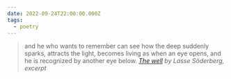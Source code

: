 ```yaml
---
date: 2022-09-24T22:00:00.000Z
tags:
  - poetry
---
```

> and he who wants to remember can see how the deep suddenly sparks, attracts the light, becomes living as when an eye opens, and he is recognized by another eye below.
> <cite><i>[The well](https://poems.com/poem/the-well/)</i> by Lasse Söderberg, excerpt</cite>
